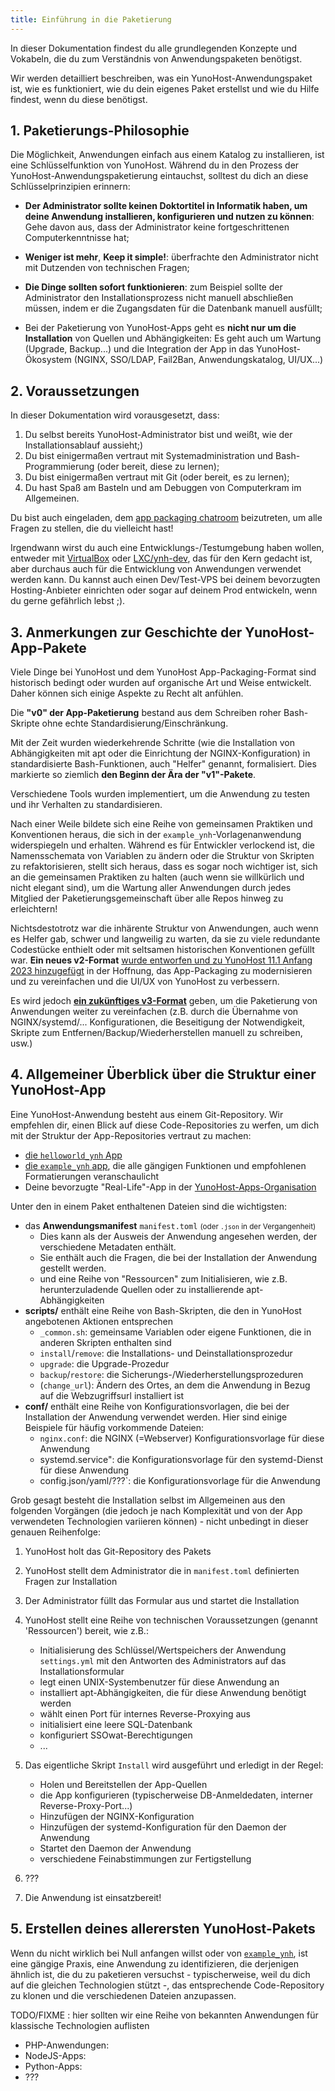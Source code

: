```yaml
---
title: Einführung in die Paketierung
---
```


In dieser Dokumentation findest du alle grundlegenden Konzepte und Vokabeln, die du zum Verständnis von Anwendungspaketen benötigst.

Wir werden detailliert beschreiben, was ein YunoHost-Anwendungspaket ist, wie es funktioniert, wie du dein eigenes Paket erstellst und wie du Hilfe findest, wenn du diese benötigst.

## 1. Paketierungs-Philosophie

Die Möglichkeit, Anwendungen einfach aus einem Katalog zu installieren, ist eine Schlüsselfunktion von YunoHost. Während du in den Prozess der YunoHost-Anwendungspaketierung eintauchst, solltest du dich an diese Schlüsselprinzipien erinnern:

- **Der Administrator sollte keinen Doktortitel in Informatik haben, um deine Anwendung installieren, konfigurieren und nutzen zu können**: Gehe davon aus, dass der Administrator keine fortgeschrittenen Computerkenntnisse hat;

- **Weniger ist mehr**, **Keep it simple!**: überfrachte den Administrator nicht mit Dutzenden von technischen Fragen;

- **Die Dinge sollten sofort funktionieren**: zum Beispiel sollte der Administrator den Installationsprozess nicht manuell abschließen müssen, indem er die Zugangsdaten für die Datenbank manuell ausfüllt;

- Bei der Paketierung von YunoHost-Apps geht es **nicht nur um die Installation** von Quellen und Abhängigkeiten: Es geht auch um Wartung (Upgrade, Backup...) und die Integration der App in das YunoHost-Ökosystem (NGINX, SSO/LDAP, Fail2Ban, Anwendungskatalog, UI/UX...)

## 2. Voraussetzungen

In dieser Dokumentation wird vorausgesetzt, dass:

1. Du selbst bereits YunoHost-Administrator bist und weißt, wie der Installationsablauf aussieht;)
2. Du bist einigermaßen vertraut mit Systemadministration und Bash-Programmierung (oder bereit, diese zu lernen);
3. Du bist einigermaßen vertraut mit Git (oder bereit, es zu lernen);
4. Du hast Spaß am Basteln und am Debuggen von Computerkram im Allgemeinen.

Du bist auch eingeladen, dem [app packaging chatroom](/community/chat_rooms) beizutreten, um alle Fragen zu stellen, die du vielleicht hast!

Irgendwann wirst du auch eine Entwicklungs-/Testumgebung haben wollen, entweder mit [VirtualBox](/packaging_apps_virtualbox) oder [LXC/ynh-dev](https://github.com/yunohost/ynh-dev), das für den Kern gedacht ist, aber durchaus auch für die Entwicklung von Anwendungen verwendet werden kann. Du kannst auch einen Dev/Test-VPS bei deinem bevorzugten Hosting-Anbieter einrichten oder sogar auf deinem Prod entwickeln, wenn du gerne gefährlich lebst ;).

## 3. Anmerkungen zur Geschichte der YunoHost-App-Pakete

Viele Dinge bei YunoHost und dem YunoHost App-Packaging-Format sind historisch bedingt oder wurden auf organische Art und Weise entwickelt. Daher können sich einige Aspekte zu Recht alt anfühlen.

Die **"v0" der App-Paketierung** bestand aus dem Schreiben roher Bash-Skripte ohne echte Standardisierung/Einschränkung.

Mit der Zeit wurden wiederkehrende Schritte (wie die Installation von Abhängigkeiten mit apt oder die Einrichtung der NGINX-Konfiguration) in standardisierte Bash-Funktionen, auch "Helfer" genannt, formalisiert. Dies markierte so ziemlich **den Beginn der Ära der "v1"-Pakete**.

Verschiedene Tools wurden implementiert, um die Anwendung zu testen und ihr Verhalten zu standardisieren.

Nach einer Weile bildete sich eine Reihe von gemeinsamen Praktiken und Konventionen heraus, die sich in der `example_ynh`-Vorlagenanwendung widerspiegeln und erhalten. Während es für Entwickler verlockend ist, die Namensschemata von Variablen zu ändern oder die Struktur von Skripten zu refaktorisieren, stellt sich heraus, dass es sogar noch wichtiger ist, sich an die gemeinsamen Praktiken zu halten (auch wenn sie willkürlich und nicht elegant sind), um die Wartung aller Anwendungen durch jedes Mitglied der Paketierungsgemeinschaft über alle Repos hinweg zu erleichtern!

Nichtsdestotrotz war die inhärente Struktur von Anwendungen, auch wenn es Helfer gab, schwer und langweilig zu warten, da sie zu viele redundante Codestücke enthielt oder mit seltsamen historischen Konventionen gefüllt war. **Ein neues v2-Format** [wurde entworfen und zu YunoHost 11.1 Anfang 2023 hinzugefügt](https://github.com/YunoHost/yunohost/pull/1289) in der Hoffnung, das App-Packaging zu modernisieren und zu vereinfachen und die UI/UX von YunoHost zu verbessern.

Es wird jedoch [**ein zukünftiges v3-Format**](https://github.com/YunoHost/issues/issues/2136) geben, um die Paketierung von Anwendungen weiter zu vereinfachen (z.B. durch die Übernahme von NGINX/systemd/... Konfigurationen, die Beseitigung der Notwendigkeit, Skripte zum Entfernen/Backup/Wiederherstellen manuell zu schreiben, usw.)

## 4. Allgemeiner Überblick über die Struktur einer YunoHost-App

Eine YunoHost-Anwendung besteht aus einem Git-Repository. Wir empfehlen dir, einen Blick auf diese Code-Repositories zu werfen, um dich mit der Struktur der App-Repositories vertraut zu machen:

- [die `helloworld_ynh` App](https://github.com/YunoHost-Apps/helloworld_ynh)
- [die `example_ynh` app](https://github.com/YunoHost/example_ynh), die alle gängigen Funktionen und empfohlenen Formatierungen veranschaulicht
- Deine bevorzugte "Real-Life"-App in der [YunoHost-Apps-Organisation](https://github.com/orgs/YunoHost-Apps/repositories)

Unter den in einem Paket enthaltenen Dateien sind die wichtigsten:

- das **Anwendungsmanifest** `manifest.toml` <small>(oder `.json` in der Vergangenheit)</small>
  - Dies kann als der Ausweis der Anwendung angesehen werden, der verschiedene Metadaten enthält.
  - Sie enthält auch die Fragen, die bei der Installation der Anwendung gestellt werden.
  - und eine Reihe von "Ressourcen" zum Initialisieren, wie z.B. herunterzuladende Quellen oder zu installierende apt-Abhängigkeiten
- **scripts/** enthält eine Reihe von Bash-Skripten, die den in YunoHost angebotenen Aktionen entsprechen
  - `_common.sh`: gemeinsame Variablen oder eigene Funktionen, die in anderen Skripten enthalten sind
  - `install`/`remove`: die Installations- und Deinstallationsprozedur
  - `upgrade`: die Upgrade-Prozedur
  - `backup`/`restore`: die Sicherungs-/Wiederherstellungsprozeduren
  - (`change_url`): Ändern des Ortes, an dem die Anwendung in Bezug auf die Webzugriffsurl installiert ist
- **conf/** enthält eine Reihe von Konfigurationsvorlagen, die bei der Installation der Anwendung verwendet werden. Hier sind einige Beispiele für häufig vorkommende Dateien:
  - `nginx.conf`: die NGINX (=Webserver) Konfigurationsvorlage für diese Anwendung
  - systemd.service": die Konfigurationsvorlage für den systemd-Dienst für diese Anwendung
  - config.json/yaml/???`: die Konfigurationsvorlage für die Anwendung

Grob gesagt besteht die Installation selbst im Allgemeinen aus den folgenden Vorgängen (die jedoch je nach Komplexität und von der App verwendeten Technologien variieren können) - nicht unbedingt in dieser genauen Reihenfolge:

1. YunoHost holt das Git-Repository des Pakets
2. YunoHost stellt dem Administrator die in `manifest.toml` definierten Fragen zur Installation
3. Der Administrator füllt das Formular aus und startet die Installation
4. YunoHost stellt eine Reihe von technischen Voraussetzungen (genannt 'Ressourcen') bereit, wie z.B.:

    - Initialisierung des Schlüssel/Wertspeichers der Anwendung `settings.yml` mit den Antworten des Administrators auf das Installationsformular
    - legt einen UNIX-Systembenutzer für diese Anwendung an
    - installiert apt-Abhängigkeiten, die für diese Anwendung benötigt werden
    - wählt einen Port für internes Reverse-Proxying aus
    - initialisiert eine leere SQL-Datenbank
    - konfiguriert SSOwat-Berechtigungen
    - ...

5. Das eigentliche Skript `Install` wird ausgeführt und erledigt in der Regel:

    - Holen und Bereitstellen der App-Quellen
    - die App konfigurieren (typischerweise DB-Anmeldedaten, interner Reverse-Proxy-Port...)
    - Hinzufügen der NGINX-Konfiguration
    - Hinzufügen der systemd-Konfiguration für den Daemon der Anwendung
    - Startet den Daemon der Anwendung
    - verschiedene Feinabstimmungen zur Fertigstellung

6. ???
7. Die Anwendung ist einsatzbereit!

## 5. Erstellen deines allerersten YunoHost-Pakets

Wenn du nicht wirklich bei Null anfangen willst oder von [`example_ynh`](https://github.com/YunoHost/example_ynh), ist eine gängige Praxis, eine Anwendung zu identifizieren, die derjenigen ähnlich ist, die du zu paketieren versuchst - typischerweise, weil du dich auf die gleichen Technologien stützt -, das entsprechende Code-Repository zu klonen und die verschiedenen Dateien anzupassen.

TODO/FIXME : hier sollten wir eine Reihe von bekannten Anwendungen für klassische Technologien auflisten

- PHP-Anwendungen:
- NodeJS-Apps:
- Python-Apps:
- ???
